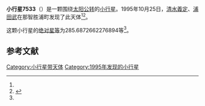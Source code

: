 {{Infobox planet
| bgcolour = #FFFFC0
| name = 7533
| symbol = 
| image = 
| caption = 
| discovery = yes
| discovery_ref = 
| discoverer = [[清水義定|清水義定]]、[[浦田武|浦田武]]
| discovery_site = [[那智胜浦町|那智胜浦町]] 
| discovered = 1995年10月25日
| designations = yes
| mp_name = 
| named_after = 
| alt_names = 1995 UE6/ 1992 EZ26
| mp_category = [[主带小行星|主带小行星]]
| orbit_ref = <ref name="a">[http://ssd.jpl.nasa.gov/sbdb.cgi?sstr=7533 7533] {{Webarchive|url=https://archive.is/20120715163854/http://ssd.jpl.nasa.gov/sbdb.cgi?sstr=7533 |date=2012-07-15 }}，小行星數據庫瀏覽器（JPL Small-Body Database Browser）－[[美国国家航空航天局|美国国家航空航天局]]喷气推进实验室</ref>
| epoch = 2456400.5 (2013年4月18日更新)
| aphelion = {{convert|3.295990537092007|AU|km|3|abbr=on|lk=out}}
| perihelion = {{convert|2.690960974247984|AU|km|3|abbr=on}}
| semimajor = {{convert|2.993475755669996|AU|km|3|abbr=on}}
| eccentricity = 0.101058036
| period = 1891.742603 [[日|日]]<br />5.18[[儒略年|儒略年]]
| avg_speed = 
| inclination = 3.642759222228109
| asc_node = 128.9443518834331
| mean_anomaly = 
| arg_peri = 285.6872662276894
| satellites = 
| physical_characteristics = yes
| dimensions = 
| mass = 
| density = 
| surface_grav = 
| escape_velocity = 
| sidereal_day = 
| axial_tilt = 
| pole_ecliptic_lat = 
| pole_ecliptic_lon = 
| albedo = 
| temperatures= 
| temp_name1 = 
| mean_temp_1 = 
| max_temp_1 = 
| temp_name2 = 
| max_temp_2 = 
| spectral_type = 
| abs_magnitude = 285.6872662276894
}}

'''小行星7533'''（{{lang-en|7533}}）是一颗围绕[[太阳|太阳]][[公转|公转]]的[[小行星|小行星]]。1995年10月25日，[[清水義定|清水義定]]、[[浦田武|浦田武]]在那智胜浦町发现了此天体<ref name="a" /><ref>{{cite news|title=小行星列表|url=http://cfa-www.harvard.edu/iau/lists/NumberedMPs.txt|accessdate=2013-07-08|newspaper=哈佛大学|archive-date=2008-05-17|archive-url=https://web.archive.org/web/20080517010638/http://cfa-www.harvard.edu/iau/lists/NumberedMPs.txt|dead-url=no}}</ref>。

这颗小行星的[[绝对星等|绝对星等]]为285.6872662276894等<ref name="a" />。

==参考文献==
{{reflist}}
{{Minor Planet Number|[[小行星7532|小行星7532]]|[[小行星7534|小行星7534]]}}

{{小天体}}

[[Category:小行星带天体|Category:小行星带天体]]
[[Category:1995年发现的小行星|Category:1995年发现的小行星]]

{{asteroid-stub}}